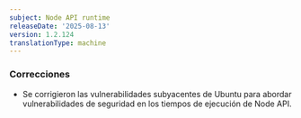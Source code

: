 ```yaml
---
subject: Node API runtime
releaseDate: '2025-08-13'
version: 1.2.124
translationType: machine
---
```


### Correcciones

* Se corrigieron las vulnerabilidades subyacentes de Ubuntu para abordar vulnerabilidades de seguridad en los tiempos de ejecución de Node API.
